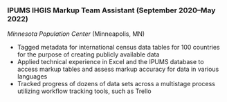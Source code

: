 
### IPUMS IHGIS Markup Team Assistant (September 2020--May 2022)
 
 *Minnesota Population Center* (Minneapolis, MN)  
 
 * Tagged metadata for international census data tables for 100 countries for the purpose of creating publicly available data  
* Applied technical experience in Excel and the IPUMS database to access markup tables and assess markup accuracy for data in various languages  
* Tracked progress of dozens of data sets across a multistage process utilizing workflow tracking tools, such as Trello